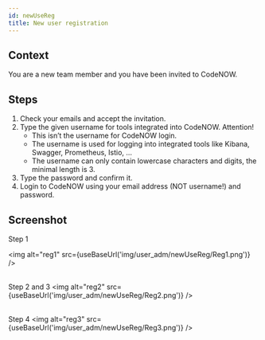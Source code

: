 ```yaml
---
id: newUseReg
title: New user registration
---
```



## Context

You are a new team member and you have been invited to CodeNOW.

## Steps

1. Check your emails and accept the invitation.
2. Type the given username for tools integrated into CodeNOW. Attention!
    - This isn’t the username for CodeNOW login.
    - The username is used for logging into integrated tools like Kibana, Swagger, Prometheus, Istio, …
    - The username can only contain lowercase characters and digits, the minimal length is 3.
3. Type the password and confirm it.
4. Login to CodeNOW using your email address (NOT username!) and password.

## Screenshot

Step 1

<img alt="reg1" src={useBaseUrl('img/user_adm/newUseReg/Reg1.png')} />
<br/><br/>

Step 2 and 3
<img alt="reg2" src={useBaseUrl('img/user_adm/newUseReg/Reg2.png')} />
<br/><br/>

Step 4
<img alt="reg3" src={useBaseUrl('img/user_adm/newUseReg/Reg3.png')} />
